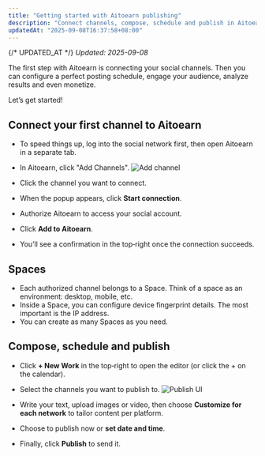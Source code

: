 ```yaml
---
title: "Getting started with Aitoearn publishing"
description: "Connect channels, compose, schedule and publish in Aitoearn."
updatedAt: "2025-09-08T16:37:58+08:00"
---
```

{/* UPDATED_AT */}
_Updated: 2025-09-08_

The first step with Aitoearn is connecting your social channels. Then you can configure a perfect posting schedule, engage your audience, analyze results and even monetize.

Let’s get started!

## Connect your first channel to Aitoearn

- To speed things up, log into the social network first, then open Aitoearn in a separate tab.
- In Aitoearn, click "Add Channels".
![Add channel](../../../photo/add-channel.png)

- Click the channel you want to connect.
- When the popup appears, click **Start connection**.
- Authorize Aitoearn to access your social account.
- Click **Add to Aitoearn**.
- You’ll see a confirmation in the top‑right once the connection succeeds.

## Spaces

- Each authorized channel belongs to a Space. Think of a space as an environment: desktop, mobile, etc.
- Inside a Space, you can configure device fingerprint details. The most important is the IP address.
- You can create as many Spaces as you need.

## Compose, schedule and publish

<a id="compose-schedule-publish"></a>

- Click **+ New Work** in the top‑right to open the editor (or click the + on the calendar).
- Select the channels you want to publish to.
![Publish UI](../../../photo/publish.png)

- Write your text, upload images or video, then choose **Customize for each network** to tailor content per platform.
- Choose to publish now or **set date and time**.
- Finally, click **Publish** to send it.
